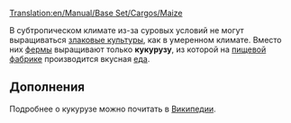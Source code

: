 [[Translation:en/Manual/Base Set/Cargos/Maize]]

{{ru/Груз|груз=Кукуруза
|изображение=en/Grain.png
|производит=[[ru/Manual/Base Set/Industries/Ферма|Ферма]]
|принимает=[[ru/Manual/Base Set/Industries/Пищевая фабрика|Пищевая фабрика]]
}}

В субтропическом климате из-за суровых условий не могут выращиваться [[ru/Manual/Base Set/Cargos/Зерно|злаковые культуры]], как в умеренном климате. Вместо них [[ru/Manual/Base Set/Industries/Ферма|фермы]] выращивают только '''кукурузу''', из которой на [[ru/Manual/Base Set/Industries/Пищевая фабрика|пищевой фабрике]] производится вкусная [[ru/Manual/Base Set/Cargos/Еда|еда]].

==Дополнения==
Подробнее о кукурузе можно почитать в [http://ru.wikipedia.org/wiki/%D0%9A%D1%83%D0%BA%D1%83%D1%80%D1%83%D0%B7%D0%B0_%D1%81%D0%B0%D1%85%D0%B0%D1%80%D0%BD%D0%B0%D1%8F Википедии].